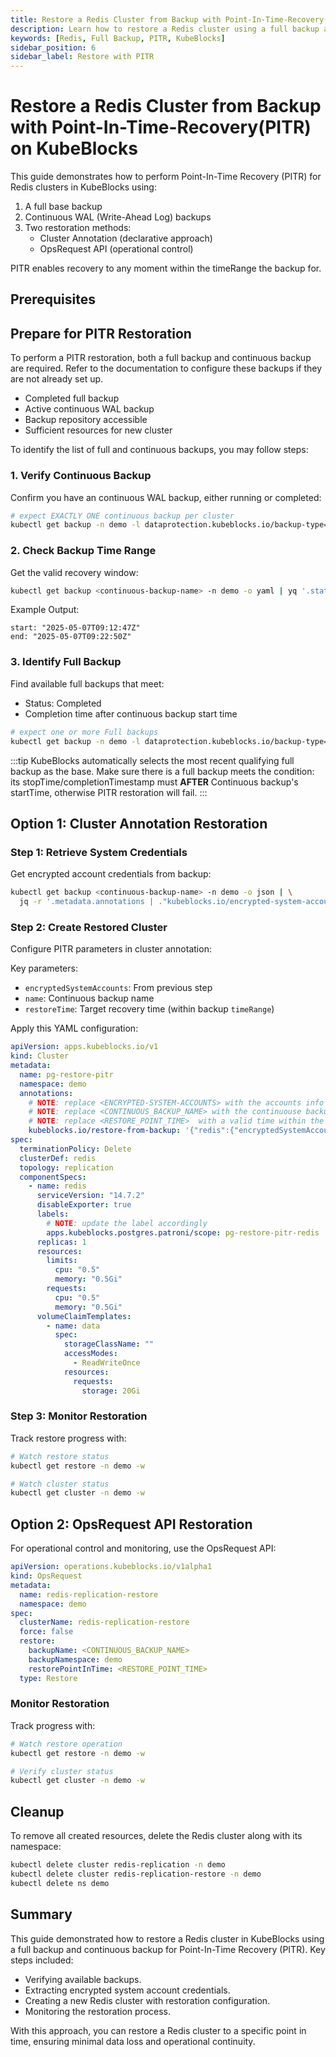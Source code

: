 ```yaml
---
title: Restore a Redis Cluster from Backup with Point-In-Time-Recovery(PITR) on KubeBlocks
description: Learn how to restore a Redis cluster using a full backup and continuous binlog backup for Point-In-Time Recovery (PITR) on KubeBlocks.
keywords: [Redis, Full Backup, PITR, KubeBlocks]
sidebar_position: 6
sidebar_label: Restore with PITR
---
```



# Restore a Redis Cluster from Backup with Point-In-Time-Recovery(PITR) on KubeBlocks

This guide demonstrates how to perform Point-In-Time Recovery (PITR) for Redis clusters in KubeBlocks using:

1. A full base backup
2. Continuous WAL (Write-Ahead Log) backups
3. Two restoration methods:
   - Cluster Annotation (declarative approach)
   - OpsRequest API (operational control)

PITR enables recovery to any moment within the timeRange the backup for.

## Prerequisites


<Prerequisites />

## Prepare for PITR Restoration
To perform a PITR restoration, both a full backup and continuous backup are required. Refer to the documentation to configure these backups if they are not already set up.

- Completed full backup
- Active continuous WAL backup
- Backup repository accessible
- Sufficient resources for new cluster

To identify the list of full and continuous backups, you may follow steps:

### 1. Verify Continuous Backup
Confirm you have an continuous WAL backup, either running or completed:

```bash
# expect EXACTLY ONE continuous backup per cluster
kubectl get backup -n demo -l dataprotection.kubeblocks.io/backup-type=Continuous,app.kubernetes.io/instance=redis-replication
```

### 2. Check Backup Time Range
Get the valid recovery window:

```bash
kubectl get backup <continuous-backup-name> -n demo -o yaml | yq '.status.timeRange'
```

Example Output:
```text
start: "2025-05-07T09:12:47Z"
end: "2025-05-07T09:22:50Z"
```

### 3. Identify Full Backup
Find available full backups that meet:
- Status: Completed
- Completion time after continuous backup start time

```bash
# expect one or more Full backups
kubectl get backup -n demo -l dataprotection.kubeblocks.io/backup-type=Full,app.kubernetes.io/instance=redis-replication
```

:::tip
KubeBlocks automatically selects the most recent qualifying full backup as the base.
Make sure there is a full backup meets the condition: its stopTime/completionTimestamp must **AFTER** Continuous backup's startTime, otherwise PITR restoration will fail.
:::

## Option 1: Cluster Annotation Restoration

### Step 1: Retrieve System Credentials
Get encrypted account credentials from backup:

```bash
kubectl get backup <continuous-backup-name> -n demo -o json | \
  jq -r '.metadata.annotations | ."kubeblocks.io/encrypted-system-accounts" | fromjson .redis | tojson | gsub("\""; "\\\"")'
```

### Step 2: Create Restored Cluster
Configure PITR parameters in cluster annotation:

Key parameters:
- `encryptedSystemAccounts`: From previous step
- `name`: Continuous backup name
- `restoreTime`: Target recovery time (within backup `timeRange`)

Apply this YAML configuration:
```yaml
apiVersion: apps.kubeblocks.io/v1
kind: Cluster
metadata:
  name: pg-restore-pitr
  namespace: demo
  annotations:
    # NOTE: replace <ENCRYPTED-SYSTEM-ACCOUNTS> with the accounts info from you backup
    # NOTE: replace <CONTINUOUS_BACKUP_NAME> with the continuouse backup name
    # NOTE: replace <RESTORE_POINT_TIME>  with a valid time within the backup timeRange.
    kubeblocks.io/restore-from-backup: '{"redis":{"encryptedSystemAccounts":"<ENCRYPTED-SYSTEM-ACCOUNTS>","name":"<CONTINUOUS_BACKUP_NAME>","namespace":"demo","restoreTime":"<RESTORE_POINT_TIME>","volumeRestorePolicy":"Parallel"}}'
spec:
  terminationPolicy: Delete
  clusterDef: redis
  topology: replication
  componentSpecs:
    - name: redis
      serviceVersion: "14.7.2"
      disableExporter: true
      labels:
        # NOTE: update the label accordingly
        apps.kubeblocks.postgres.patroni/scope: pg-restore-pitr-redis
      replicas: 1
      resources:
        limits:
          cpu: "0.5"
          memory: "0.5Gi"
        requests:
          cpu: "0.5"
          memory: "0.5Gi"
      volumeClaimTemplates:
        - name: data
          spec:
            storageClassName: ""
            accessModes:
              - ReadWriteOnce
            resources:
              requests:
                storage: 20Gi
```

### Step 3: Monitor Restoration
Track restore progress with:

```bash
# Watch restore status
kubectl get restore -n demo -w

# Watch cluster status
kubectl get cluster -n demo -w
```

## Option 2: OpsRequest API Restoration

For operational control and monitoring, use the OpsRequest API:

```yaml
apiVersion: operations.kubeblocks.io/v1alpha1
kind: OpsRequest
metadata:
  name: redis-replication-restore
  namespace: demo
spec:
  clusterName: redis-replication-restore
  force: false
  restore:
    backupName: <CONTINUOUS_BACKUP_NAME>
    backupNamespace: demo
    restorePointInTime: <RESTORE_POINT_TIME>
  type: Restore
```

### Monitor Restoration
Track progress with:

```bash
# Watch restore operation
kubectl get restore -n demo -w

# Verify cluster status
kubectl get cluster -n demo -w
```

## Cleanup
To remove all created resources, delete the Redis cluster along with its namespace:

```bash
kubectl delete cluster redis-replication -n demo
kubectl delete cluster redis-replication-restore -n demo
kubectl delete ns demo
```

## Summary
This guide demonstrated how to restore a Redis cluster in KubeBlocks using a full backup and continuous backup for Point-In-Time Recovery (PITR). Key steps included:
- Verifying available backups.
- Extracting encrypted system account credentials.
- Creating a new Redis cluster with restoration configuration.
- Monitoring the restoration process.

With this approach, you can restore a Redis cluster to a specific point in time, ensuring minimal data loss and operational continuity.

